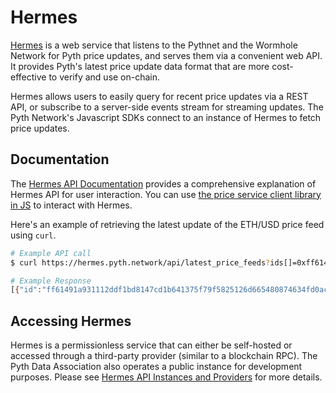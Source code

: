 # Hermes

[Hermes][hermes-repo] is a web service that listens to the Pythnet and the Wormhole Network for Pyth price updates, and
serves them via a convenient web API. It provides Pyth's latest price update data format that are more cost-effective
to verify and use on-chain.

Hermes allows users to easily query for recent price updates via a REST API, or subscribe to a server-side events stream
for streaming updates. The Pyth Network's Javascript SDKs connect to an instance of Hermes to fetch price updates.

[hermes-repo]: https://github.com/pyth-network/pyth-crosschain/tree/main/apps/hermes

## Documentation

The [Hermes API Documentation](https://hermes.pyth.network/docs) provides a comprehensive explanation of Hermes API for
user interaction. You can use [the price service client library in
JS](https://github.com/pyth-network/pyth-crosschain/tree/main/price_service/client/js) to interact with Hermes.

Here's an example of retrieving the latest update of the ETH/USD price feed using `curl`.

```bash
# Example API call
$ curl https://hermes.pyth.network/api/latest_price_feeds?ids[]=0xff61491a931112ddf1bd8147cd1b641375f79f5825126d665480874634fd0ace

# Example Response
[{"id":"ff61491a931112ddf1bd8147cd1b641375f79f5825126d665480874634fd0ace","price":{"price":"184136023127","conf":"177166324","expo":-8,"publish_time":1692110601},"ema_price":{"price":"184100641000","conf":"178704085","expo":-8,"publish_time":1692110601}}]
```

## Accessing Hermes

Hermes is a permissionless service that can either be self-hosted or accessed through a third-party provider (similar to a blockchain RPC).
The Pyth Data Association also operates a public instance for development purposes.
Please see [Hermes API Instances and Providers](/price-feeds/core/api-instances-and-providers/hermes) for more details.
